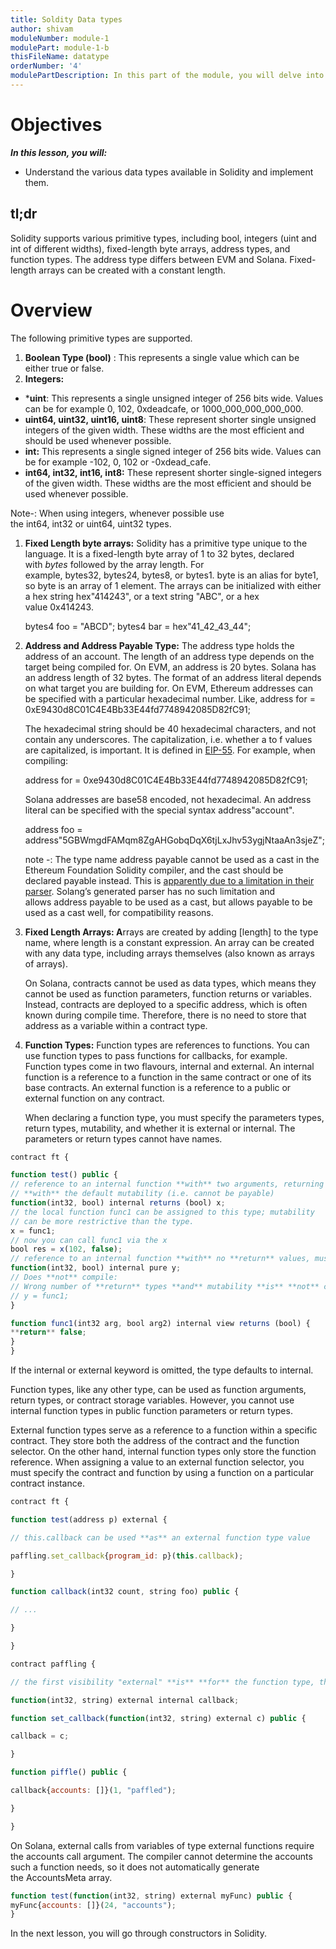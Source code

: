 ```yaml
---
title: Soldity Data types
author: shivam
moduleNumber: module-1
modulePart: module-1-b
thisFileName: datatype
orderNumber: '4'
modulePartDescription: In this part of the module, you will delve into the basics of the Solidity programming language, which is used for building Solana programs. You will take a deep dive into foundational Solidity for solana concepts.
---
```


# Objectives

*************************In this lesson, you will:*************************

- Understand the various data types available in Solidity and implement them.

## tl;dr

Solidity supports various primitive types, including bool, integers (uint and int of different widths), fixed-length byte arrays, address types, and function types. The address type differs between EVM and Solana. Fixed-length arrays can be created with a constant length.

# Overview

The following primitive types are supported.

1. **Boolean Type (bool)** : This represents a single value which can be either true or false.
2. **Integers:**
- ***uint**: This represents a single unsigned integer of 256 bits wide. Values can be for example 0, 102, 0xdeadcafe, or 1000_000_000_000_000.
- **uint64, uint32, uint16, uint8**: These represent shorter single unsigned integers of the given width. These widths are the most efficient and should be used whenever possible.
- **int:** This represents a single signed integer of 256 bits wide. Values can be for example -102, 0, 102 or -0xdead_cafe.
- **int64, int32, int16, int8:** These represent shorter single-signed integers of the given width. These widths are the most efficient and should be used whenever possible.

Note-: When using integers, whenever possible use the int64, int32 or uint64, uint32 types.

1. **Fixed Length byte arrays:** Solidity has a primitive type unique to the language. It is a fixed-length byte array of 1 to 32 bytes, declared with *bytes* followed by the array length. For example, bytes32, bytes24, bytes8, or bytes1. byte is an alias for byte1, so byte is an array of 1 element. The arrays can be initialized with either a hex string hex"414243", or a text string "ABC", or a hex value 0x414243.
    
    bytes4 foo = "ABCD"; bytes4 bar = hex"41_42_43_44";
    
2. **Address and Address Payable Type:** The address type holds the address of an account. The length of an address type depends on the target being compiled for. On EVM, an address is 20 bytes. Solana has an address length of 32 bytes. The format of an address literal depends on what target you are building for. On EVM, Ethereum addresses can be specified with a particular hexadecimal number. Like, address for = 0xE9430d8C01C4E4Bb33E44fd7748942085D82fC91;
    
    The hexadecimal string should be 40 hexadecimal characters, and not contain any underscores. The capitalization, i.e. whether a to f values are capitalized, is important. It is defined in [EIP-55](https://github.com/ethereum/EIPs/blob/master/EIPS/eip-55.md). For example, when compiling:
    
    address for = 0xe9430d8C01C4E4Bb33E44fd7748942085D82fC91;
    
    Solana addresses are base58 encoded, not hexadecimal. An address literal can be specified with the special syntax address"account".
    
    address foo = address"5GBWmgdFAMqm8ZgAHGobqDqX6tjLxJhv53ygjNtaaAn3sjeZ";
    
    note -: The type name address payable cannot be used as a cast in the Ethereum Foundation Solidity compiler, and the cast should be declared payable instead. This is [apparently due to a limitation in their parser](https://github.com/ethereum/solidity/pull/4926#discussion_r216586365). Solang’s generated parser has no such limitation and allows address payable to be used as a cast, but allows payable to be used as a cast well, for compatibility reasons.
    
3. **Fixed Length Arrays: A**rrays are created by adding [length] to the type name, where length is a constant expression. An array can be created with any data type, including arrays themselves (also known as arrays of arrays).
    
    On Solana, contracts cannot be used as data types, which means they cannot be used as function parameters, function returns or variables. Instead, contracts are deployed to a specific address, which is often known during compile time. Therefore, there is no need to store that address as a variable within a contract type.
    
4. **Function Types:** Function types are references to functions. You can use function types to pass functions for callbacks, for example. Function types come in two flavours, internal and external. An internal function is a reference to a function in the same contract or one of its base contracts. An external function is a reference to a public or external function on any contract.
    
    When declaring a function type, you must specify the parameters types, return types, mutability, and whether it is external or internal. The parameters or return types cannot have names.
    

```jsx
contract ft {

function test() public {
// reference to an internal function **with** two arguments, returning bool
// **with** the default mutability (i.e. cannot be payable)
function(int32, bool) internal returns (bool) x;
// the local function func1 can be assigned to this type; mutability
// can be more restrictive than the type.
x = func1;
// now you can call func1 via the x
bool res = x(102, false);
// reference to an internal function **with** no **return** values, must be pure
function(int32, bool) internal pure y;
// Does **not** compile:
// Wrong number of **return** types **and** mutability **is** **not** compatible
// y = func1;
}

function func1(int32 arg, bool arg2) internal view returns (bool) {
**return** false;
}
}
```

If the internal or external keyword is omitted, the type defaults to internal.

Function types, like any other type, can be used as function arguments, return types, or contract storage variables. However, you cannot use internal function types in public function parameters or return types.

External function types serve as a reference to a function within a specific contract. They store both the address of the contract and the function selector. On the other hand, internal function types only store the function reference. When assigning a value to an external function selector, you must specify the contract and function by using a function on a particular contract instance.

```jsx
contract ft {

function test(address p) external {

// this.callback can be used **as** an external function type value

paffling.set_callback{program_id: p}(this.callback);

}

function callback(int32 count, string foo) public {

// ...

}

}

contract paffling {

// the first visibility "external" **is** **for** the function type, the second "internal" **is**// **for** the callback variables

function(int32, string) external internal callback;

function set_callback(function(int32, string) external c) public {

callback = c;

}

function piffle() public {

callback{accounts: []}(1, "paffled");

}

}
```

On Solana, external calls from variables of type external functions require the accounts call argument. The compiler cannot determine the accounts such a function needs, so it does not automatically generate the AccountsMeta array.

```jsx
function test(function(int32, string) external myFunc) public {
myFunc{accounts: []}(24, "accounts");
}
```

In the next lesson, you will go through constructors in Solidity.